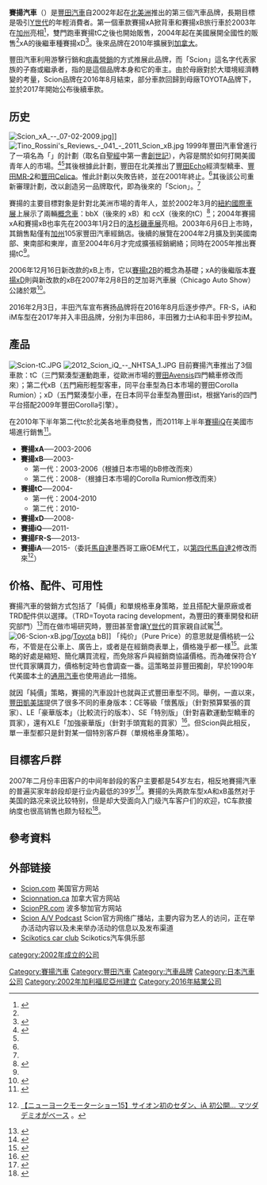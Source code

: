 {{Infobox company
| name = Scion
| company_slogan = Weird, right?
| logo = 
| caption =
| type = [[豐田汽車|豐田汽車]]子品牌
| foundation = {{start date and age|2003|6|9}}
| defunct = {{end date|2016|8|5}}
| location = [[美國|美國]][[加州|加州]][[托倫斯_(加利福尼亞州)|托倫斯]]
| location_city = <!--modifies "Headquarters" entry-->
| location_country = <!--modifies "Headquarters" entry-->
| locations = <!--# of locations-->
| key_people = Andrew Gilleland <small>（副總裁）<ref>{{cite news |url=http://www.autoblog.com/2015/09/24/andrew-gilleland-vp-scion |title=Andrew Gilleland is new VP of Scion, Murtha moves to Toyota |first=Chris |last=Bruce |publisher=Autoblog.com |date=September 24, 2015 |accessdate=January 6, 2016 |archive-date=2021-01-24 |archive-url=https://web.archive.org/web/20210124194930/https://www.autoblog.com/2015/09/24/andrew-gilleland-vp-scion/ |dead-url=no }}</ref>
| fate = 合併回[[豐田汽車|豐田汽車]]
| area_served = 美國、加拿大
| industry = [[汽車產業|汽車產業]]
| owner =
| parent = [[豐田汽車|豐田汽車]]
| homepage = [http://www.scion.com/ Scion.com]
| footnotes =
}}

'''賽揚汽車'''（{{lang-en|'''Scion'''}}）是[[豐田汽車|豐田汽車]]自2002年起在[[北美洲|北美洲]]推出的第三個汽車品牌，長期目標是吸引[[Y世代|Y世代]]的年輕消費者。第一個車款賽揚xA掀背車和賽揚xB旅行車於2003年在[[加州|加州]]亮相<ref name=sci>{{cite web|url=http://autos.msn.com/browse/Scion.aspx|title=Overview: The ScionStory|year=2009|publisher=MSN Autos|access-date=2010-07-12|archive-url=https://web.archive.org/web/20111008202216/http://autos.msn.com/browse/Scion.aspx|archive-date=2011-10-08|dead-url=yes}}</ref>，雙門跑車賽揚tC之後也開始販售，2004年起在美國展開全國性的販售<ref name=sci/>xA的後繼車種賽揚xD<ref name=view>{{cite web|url=http://www.edmunds.com/Scion/history.html|title=Edmunds.com Scion Overview|publisher=Edmunds.com|deadurl=yes|archiveurl=https://web.archive.org/web/20090301033949/http://www.edmunds.com/scion/history.html|archivedate=2009-03-01|access-date=2010-07-12}}</ref>。後來品牌在2010年擴展到[[加拿大|加拿大]]。

豐田汽車利用游擊行銷和[[病毒營銷|病毒營銷]]的方式推展此品牌，而「Scion」這名字代表家族的子裔或繼承者，指的是這個品牌本身和它的車主{{r|sci}}。由於母廠對於大環境經濟轉變的考量，Scion品牌在2016年8月結束，部分車款回歸到母廠TOYOTA品牌下，並於2017年開始公布後續車款。

==历史==
[[Image:Scion_xA_--_07-02-2009.jpg|thumb]]]]
[[File:Tino_Rossini's_Reviews_-_041_-_2011_Scion_xB.jpg|thumb]]
1999年豐田汽車曾進行了一項名為「{{tsl|en|Toyota Project Genesis||Project Genesis}}」的計劃（取名自[[聖經|聖經]]中第一書[[創世記|創世記]]），內容是關於如何打開美國青年人的市場。<ref name=genesis>{{cite journal|title=Toyota turns edgy to grab Gen Y buyers|journal=[[Detroit_News|Detroit News]]|author=Bill Vlasic|date=April 20, 2003}}</ref><ref name=genesis/>其後根據此計劃，豐田在北美推出了[[豐田Yaris|豐田Echo]]經濟型轎車、[[豐田MR-2|豐田MR-2]]和[[豐田Celica|豐田Celica]]。惟此計劃以失敗告終，並在2001年終止。<ref name=genesis/>其後該公司重新審理計劃，改以創造另一品牌取代，即為後來的「Scion」。<ref name=genesis/>

賽揚的主要目標對象是針對北美洲市場的青年人，並於2002年3月的[[紐約國際車展|紐約國際車展]]上展示了兩輛[[概念車|概念車]]：bbX（後來的 xB）和 ccX（後來的tC）<ref>{{Cite web |url=http://archive.cardesignnews.com/autoshows/2002/newyork/highlights/h02-toyota-scion.html |title=New York Auto Show 2002 Highlights - Toyota Scion<!-- Bot generated title --> |access-date=2010-07-12 |archive-date=2012-02-17 |archive-url=https://web.archive.org/web/20120217192136/http://archive.cardesignnews.com/autoshows/2002/newyork/highlights/h02-toyota-scion.html |dead-url=no }}</ref>；2004年賽揚xA和賽揚xB也率先在2003年1月2日的[[洛杉磯車展|洛杉磯車展]]亮相。2003年6月6日上市時，其銷售點僅有[[加利福尼亚州|加州]]105家豐田汽車經銷店。後續的展覽在2004年2月擴及到美國南部、東南部和東岸，直至2004年6月才完成擴張經銷網絡；同時在2005年推出賽揚tC<ref name=sci/>。

2006年12月16日新改款的xB上市，它以[[賽揚t2B|賽揚t2B]]的概念為基礎；xA的後繼版本[[賽揚xD|賽揚xD]]則與新改款的xB在2007年2月8日的芝加哥汽車展（Chicago Auto Show）公諸於眾<ref>{{cite web|url=http://www.chicagoautoshow.com/index.asp|title=Chicago Auto Show|publisher=www.chicagoautoshow.com|deadurl=yes|archiveurl=https://web.archive.org/web/20080516234332/http://www.chicagoautoshow.com/index.asp|archivedate=2008-05-16|access-date=2010-07-12}}</ref>。

2016年2月3日，丰田汽车宣布赛扬品牌将在2016年8月后逐步停产。FR-S，iA和iM车型在2017年并入丰田品牌，分别为丰田86，丰田雅力士iA和丰田卡罗拉iM。

==產品==
[[Image:Scion-tC.JPG|thumb]]
[[File:2012_Scion_iQ_--_NHTSA_1.JPG|thumb]]
目前賽揚汽車推出了3個車款：tC（三門緊湊型運動跑車，從歐洲市場的[[豐田Avensis|豐田Avensis]]四門轎車修改而來）；第二代xB（五門廂形輕型客車，同平台車型為日本市場的豐田Corolla Rumion）；xD（五門緊湊型小車，在日本同平台車型為豐田ist，根据Yaris的四門平台搭配2009年豐田Corolla引擎）。 

在2010年下半年第二代tc於北美各地車商發售，而2011年上半年[[賽揚iQ|賽揚iQ]]在美國市場進行銷售<ref>{{cite web|url=http://www.autoblog.com/2010/03/31/2011-scion-iq-new-york-2010-reveal/|title=New York 2010: 2011 Scion iQ is a little intriguing|author=Jonny Lieberman|date=Mar 31, 2010|accessdate=2014-10-27|language=en|archive-date=2011-10-27|archive-url=https://web.archive.org/web/20111027005722/http://www.autoblog.com/2010/03/31/2011-scion-iq-new-york-2010-reveal/|dead-url=no}}</ref>。

*'''賽揚xA'''──2003-2006
*'''賽揚xB'''──2003-
**第一代：2003-2006（根據日本市場的bB修改而來）
**第二代：2008-（根據日本市場的Corolla Rumion修改而來）
*'''賽揚tC'''──2004-
**第一代：2004-2010
**第二代：2010-
*'''賽揚xD'''──2008-
*'''賽揚iQ'''──2011-
*'''賽揚FR-S'''──2013-
*'''賽揚iA'''──2015-（委託[[馬自達|馬自達]]墨西哥工廠OEM代工，以[[馬自達2#第四代（2014年迄今）|第四代馬自達2]]修改而來<ref>{{ja}}[http://response.jp/article/2015/04/02/248166.html 【ニューヨークモーターショー15】サイオン初のセダン、iA 初公開… マツダ デミオがベース] {{Wayback|url=http://response.jp/article/2015/04/02/248166.html |date=20180624152957 }}。</ref>）
{{clear}}

==价格、配件、可用性==
賽揚汽車的營銷方式包括了「純價」和單規格車身策略，並且搭配大量原廠或者TRD配件供以選擇。（TRD=Toyota racing development，為豐田的賽車開發和研究部門）<ref name=bw>{{cite web|url=http://www.businessweek.com/autos/content/may2006/bw20060519_459027.htm|title=Spotlight on Scion|work=BusinessWeek|accessdate=2009-09-28|archive-date=2006-07-15|archive-url=https://web.archive.org/web/20060715065006/http://www.businessweek.com/autos/content/may2006/bw20060519_459027.htm|dead-url=no}}</ref>而在做市場研究時，豐田甚至會讓[[Y世代|Y世代]]的買家親自試駕<ref name=guer>{{cite web|url=http://www.ibscdc.org/Case_Studies/Marketing/Marketing%20Strategies/MKS0070.htm|title=Toyota's 'Scion' (Guerrilla) Brand in US|publisher=Marketing Strategies Case Studies|accessdate=2009-09-28|deadurl=yes|archiveurl=https://web.archive.org/web/20090515124819/http://www.ibscdc.org/Case_Studies/Marketing/Marketing%20Strategies/MKS0070.htm|archivedate=2009-05-15}}</ref>。
[[Image:06-Scion-xB.jpg|right]]/[[Toyota|Toyota]] bB]]
「纯价」（Pure Price）的意思就是價格統一公布，不管是在公車上、廣告上，或者是在經銷商表單上，價格幾乎都一樣<ref name=pure>{{cite web|url=http://www.autosavant.com/2009/03/23/scions-pure-price-scheme-extends-beyond-vehicles/|title=Scion’s Pure Price Scheme Extends Beyond Vehicles|publisher=Autosavant.com|accessdate=2009-09-28|last=Miller|first=Kevin|archive-date=2020-08-07|archive-url=https://web.archive.org/web/20200807001744/http://www.autosavant.com/2009/03/23/scions-pure-price-scheme-extends-beyond-vehicles/|dead-url=no}}</ref>。此策略的好處是縮短、簡化購買流程，而免除客戶與經銷商協議價格。而為確保符合Y世代買家購買力，價格制定時也會調查一番。這策略並非豐田獨創，早於1990年代美國本土的[[通用汽車|通用汽車]]也使用過此一措施。

就因「純價」策略，賽揚的汽車設計也就與正式豐田車型不同。舉例，一直以來，[[豐田凱美瑞|豐田凱美瑞]]提供了很多不同的車身版本：CE等級「懷舊版」（針對預算緊張的買家）、LE「豪華版本」（比較流行的版本）、SE「特別版」（針對喜歡運動型轎車的買家），還有XLE「加強豪華版」（針對手頭寬鬆的買家）<ref name=consumer>{{Cite web |url=http://consumerguideauto.howstuffworks.com/2008-toyota-camry-1.htm |title=Consumer Guide 2008 Camry |access-date=2010-07-12 |archive-date=2011-12-28 |archive-url=https://web.archive.org/web/20111228050058/http://consumerguideauto.howstuffworks.com/2008-toyota-camry-1.htm |dead-url=no }}</ref>。但Scion與此相反，單一車型都只是針對某一個特別客戶群（單規格車身策略）。

==目標客戶群==
2007年二月份丰田客户的中间年龄段的客户主要都是54岁左右，相反地賽揚汽車的普遍买家年龄段却是行业内最低的39岁<ref>{{Cite web |url=http://www.bloomberg.com/apps/news?pid=20601080&sid=at0Lm7MV8QFI&refer=asia |title=Bloomberg.com: Asia<!-- Bot generated title --> |access-date=2010-07-12 |archive-date=2007-09-30 |archive-url=https://web.archive.org/web/20070930041826/http://www.bloomberg.com/apps/news?pid=20601080&sid=at0Lm7MV8QFI&refer=asia |dead-url=no }}</ref>。賽揚的头两款车型xA和xB虽然对于美国的路况来说比较特别，但是却大受面向入门级汽车客户们的欢迎，tC车款接纳度也很高销售也颇为轻松<ref>{{cite web|url=http://www.accessmylibrary.com/coms2/summary_0286-9453068_ITM|title=Article: Younger buyers drive strong Scion sales|work=San Jose Mercury News|accessdate=2009-09-28}}</ref>。

==參考資料==
{{Reflist|2}}

==外部链接==
{{Commons category|Scion vehicles}}
*[http://www.scion.com/ Scion.com] {{Wayback|url=http://www.scion.com/ |date=20060527022105 }} 美国官方网站
*[http://www.scionnation.ca/ Scionnation.ca] {{Wayback|url=http://www.scionnation.ca/ |date=20100825095033 }}加拿大官方网站
*[http://www.scionpr.com/ ScionPR.com] {{Wayback|url=http://www.scionpr.com/ |date=20210115201354 }} 波多黎加官方网站
*[http://scionpodcasts.podbean.com/ Scion A/V Podcast] {{Wayback|url=http://scionpodcasts.podbean.com/ |date=20111009095547 }} Scion官方网络广播站，主要内容为艺人的访问，正在举办活动内容以及未来举办活动的信息以及发布渠道
*[http://www.scikotics.com/ Scikotics car club] {{Wayback|url=http://www.scikotics.com/ |date=20210501161453 }} Scikotics汽车俱乐部

{{DEFAULTSORT:Scion (Automobile)}}
[[category:2002年成立的公司|category:2002年成立的公司]]
[[Category:賽揚汽車|Category:賽揚汽車]]
[[Category:豐田汽車|Category:豐田汽車]]
[[Category:汽車品牌|Category:汽車品牌]]
[[Category:日本汽車公司|Category:日本汽車公司]]
[[Category:2002年加利福尼亞州建立|Category:2002年加利福尼亞州建立]]
[[Category:2016年結業公司|Category:2016年結業公司]]